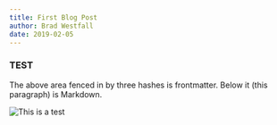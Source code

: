 ```yaml
---
title: First Blog Post
author: Brad Westfall
date: 2019-02-05
---
```


### TEST

The above area fenced in by three hashes is frontmatter. Below it (this paragraph) is Markdown.

![This is a test](../images/5.jpg)